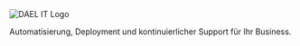 <div className="bg-gradient-to-br from-blue-50 to-white py-10 sm:py-16 md:py-20 lg:py-28 px-4 sm:px-6 md:px-12 lg:px-20 text-center rounded-2xl shadow-lg max-w-[90vw] lg:max-w-[1200px] xl:max-w-[1400px] mx-auto">
  <img
  src="/dael_logo_256px.png"
  srcSet="
    /dael_logo_256px.png 1x,
    /dael_logo_512px.png 2x,
    /dael_logo_1024px.png 3x
  "
  alt="DAEL IT Logo"
  style={{
    width: '600px',
    height: 'auto',
    display: 'block',
    margin: '0 auto',
    objectFit: 'contain'
  }}
/>
<p className="text-base sm:text-lg md:text-xl lg:text-2xl xl:text-3xl 2xl:text-4xl text-gray-700 opacity-0 animate-fade-in delay-300 leading-snug md:leading-normal max-w-4xl mx-auto">
    Automatisierung, Deployment und kontinuierlicher Support für Ihr Business.
  </p>
</div>
